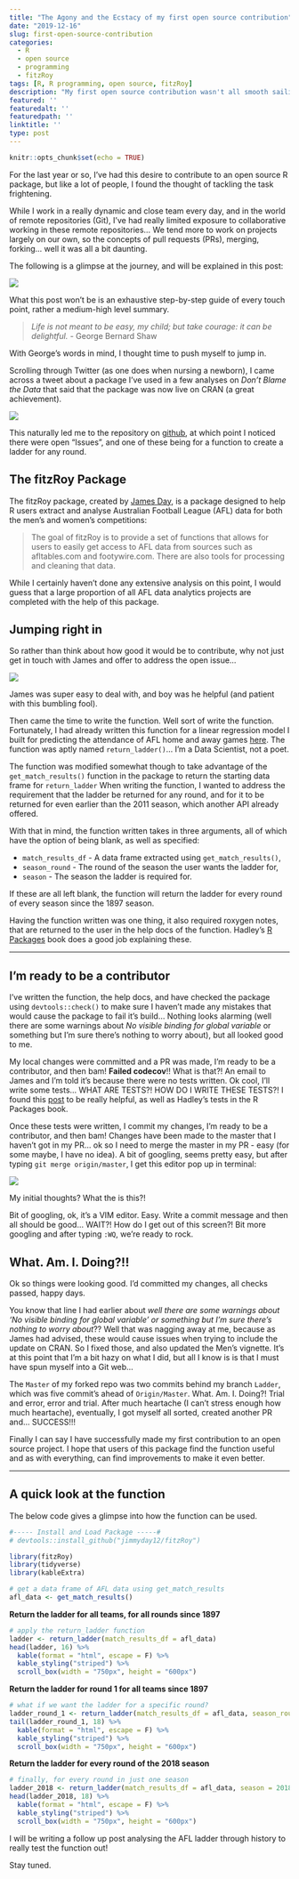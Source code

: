 ```yaml
---
title: "The Agony and the Ecstacy of my first open source contribution"
date: "2019-12-16"
slug: first-open-source-contribution
categories:
  - R
  - open source
  - programming
  - fitzRoy
tags: [R, R programming, open source, fitzRoy]
description: "My first open source contribution wasn't all smooth sailing, but it sure was thoroughly rewarding"
featured: ''
featuredalt: ''
featuredpath: ''
linktitle: ''
type: post
---
```


```r
knitr::opts_chunk$set(echo = TRUE)
```

For the last year or so, I've had this desire to contribute to an open source R package, but like a lot of people, I found the thought of tackling the task frightening.

While I work in a really dynamic and close team every day, and in the world of remote repositories (Git), I've had really limited exposure to collaborative working in these remote repositories... We tend more to work on projects largely on our own, so the concepts of pull requests (PRs), merging, forking... well it was all a bit daunting.

The following is a glimpse at the journey, and will be explained in this post:

![](/images/process.png)


What this post won't be is an exhaustive step-by-step guide of every touch point, rather a medium-high level summary.


> *Life is not meant to be easy, my child; but take courage: it can be delightful.* 
>- George Bernard Shaw

With George's words in mind, I thought time to push myself to jump in.

Scrolling through Twitter (as one does when nursing a newborn), I came across a tweet about a package I've used in a few analyses on *Don't Blame the Data* that said that the package was now live on CRAN (a great achievement).

![](/images/twitter.png)

This naturally led me to the repository on [github](https://github.com/jimmyday12/fitzRoy), at which point I noticed there were open "Issues", and one of these being for a function to create a ladder for any round.

## The fitzRoy Package

The fitzRoy package, created by [James Day](https://github.com/jimmyday12), is a package designed to help R users extract and analyse Australian Football League (AFL) data for both the men's and women's competitions:

> The goal of fitzRoy is to provide a set of functions that allows for users to easily get access to AFL data from sources such as afltables.com and footywire.com. There are also tools for processing and cleaning that data.

While I certainly haven't done any extensive analysis on this point, I would guess that a large proportion of all AFL data analytics projects are completed with the help of this package.

## Jumping right in

So rather than think about how good it would be to contribute, why not just get in touch with James and offer to address the open issue...

![](/images/communicate.png)

James was super easy to deal with, and boy was he helpful (and patient with this bumbling fool).

Then came the time to write the function. Well sort of write the function. Fortunately, I had already written this function for a linear regression model I built for predicting the attendance of AFL home and away games [here](https://www.dontblamethedata.com/blog/building-a-linear-regression-model-in-r-to-predict-afl-crowds/). The function was aptly named `return_ladder()`... I'm a Data Scientist, not a poet.

The function was modified somewhat though to take advantage of the `get_match_results()` function in the package to return the starting data frame for `return_ladder` When writing the function, I wanted to address the requirement that the ladder be returned for any round, and for it to be returned for even earlier than the 2011 season, which another API already offered.

With that in mind, the function written takes in three arguments, all of which have the option of being blank, as well as specified:

* `match_results_df` - A data frame extracted using `get_match_results()`, 
* `season_round` - The round of the season the user wants the ladder for, 
* `season` - The season the ladder is required for.

If these are all left blank, the function will return the ladder for every round of every season since the 1897 season.

Having the function written was one thing, it also required roxygen notes, that are returned to the user in the help docs of the function. Hadley's [R Packages](http://r-pkgs.had.co.nz/man.html) book does a good job explaining these.

***

## I'm ready to be a contributor

I've written the function, the help docs, and have checked the package using `devtools::check()` to make sure I haven't made any mistakes that would cause the package to fail it's build... Nothing looks alarming (well there are some warnings about *No visible binding for global variable* or something but I'm sure there's nothing to worry about), but all looked good to me.

My local changes were committed and a PR was made, I'm ready to be a contributor, and then bam! **Failed codecov**!! What is that?! An email to James and I'm told it's because there were no tests written. Ok cool, I'll write some tests... WHAT ARE TESTS?! HOW DO I WRITE THESE TESTS?! I found this [post](https://katherinemwood.github.io/post/testthat/) to be really helpful, as well as Hadley's tests in the R Packages book.

Once these tests were written, I commit my changes, I'm ready to be a contributor, and then bam! Changes have been made to the master that I haven't got in my PR... ok so I need to merge the master in my PR - easy (for some maybe, I have no idea). A bit of googling, seems pretty easy, but after typing `git merge origin/master`, I get this editor pop up in terminal:

![](/images/vim.png)

My initial thoughts? What the is this?!

Bit of googling, ok, it's a VIM editor. Easy. Write a commit message and then all should be good... WAIT?! How do I get out of this screen?! Bit more googling and after typing `:WQ`, we're ready to rock.


## What. Am. I. Doing?!!

Ok so things were looking good. I'd committed my changes, all checks passed, happy days.

You know that line I had earlier about *well there are some warnings about 'No visible binding for global variable' or something but I'm sure there's nothing to worry about*?? Well that was nagging away at me, because as James had advised, these would cause issues when trying to include the update on CRAN. So I fixed those, and also updated the Men's vignette. It's at this point that I'm a bit hazy on what I did, but all I know is is that I must have spun myself into a Git web...

The `Master` of my forked repo was two commits behind my branch `Ladder`, which was five commit's ahead of `Origin/Master`. What. Am. I. Doing?! Trial and error, error and trial. After much heartache (I can't stress enough how much heartache), eventually, I got myself all sorted, created another PR and... SUCCESS!!!

Finally I can say I have successfully made my first contribution to an open source project. I hope that users of this package find the function useful and as with everything, can find improvements to make it even better.

***

## A quick look at the function

The below code gives a glimpse into how the function can be used.


```r
#----- Install and Load Package -----#
# devtools::install_github("jimmyday12/fitzRoy")

library(fitzRoy)
library(tidyverse)
library(kableExtra)

# get a data frame of AFL data using get_match_results
afl_data <- get_match_results()
```


**Return the ladder for all teams, for all rounds since 1897**

```r
# apply the return_ladder function
ladder <- return_ladder(match_results_df = afl_data)
head(ladder, 16) %>% 
  kable(format = "html", escape = F) %>%
  kable_styling("striped") %>% 
  scroll_box(width = "750px", height = "600px")
```



**Return the ladder for round 1 for all teams since 1897**

```r
# what if we want the ladder for a specific round?
ladder_round_1 <- return_ladder(match_results_df = afl_data, season_round = 1)
tail(ladder_round_1, 18) %>% 
  kable(format = "html", escape = F) %>%
  kable_styling("striped") %>% 
  scroll_box(width = "750px", height = "600px")
```


**Return the ladder for every round of the 2018 season**

```r
# finally, for every round in just one season
ladder_2018 <- return_ladder(match_results_df = afl_data, season = 2018)
head(ladder_2018, 18) %>% 
  kable(format = "html", escape = F) %>%
  kable_styling("striped") %>% 
  scroll_box(width = "750px", height = "600px")
```


I will be writing a follow up post analysing the AFL ladder through history to really test the function out!

Stay tuned.
